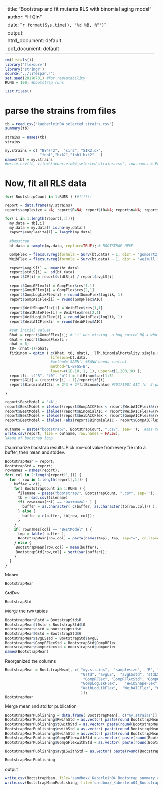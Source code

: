 
---
title: "Bootstrap and fit mutants RLS with binomial aging model"
author: "H Qin"
date: "`r format(Sys.time(), '%d %B, %Y')`"
output:
  html_document: default
  pdf_document: default
---

```r
rm(list=ls())
library('flexsurv')
library('stringr')
source("../lifespan.r")
set.seed(20170701) #for repeatability
RUNS = 100; #bootstrap runs

list.files()
```

# parse the strains from files

```r
tb = read.csv("kaeberlein04_selected_strains.csv")
summary(tb)
```

```r
strains = names(tb)
strains
```

```r
my.strains = c( "BY4742",  "sir2", "SIR2.ox",  
                "fob1","hxk2","fob1.hxk2"   )
names(tb) = my.strains
#write.csv(tb, file='kaeberlein04_selected_strains.csv', row.names = FALSE, quote=FALSE)

```

# Now, fit all RLS data 

```r
for( BootstrapCount in 1:RUNS ) {#!!!!!!

report = data.frame(my.strains)
report$samplesize = NA; report$R=NA; report$t0=NA; report$n=NA; report$G=NA; #report$longfilename=NA; 

for( i in 1:length(report[,1])){
  my.data = tb[,i]
  my.data = my.data[! is.na(my.data)]
  report$samplesize[i] = length(my.data)
  
  #boostrap 
  bt.data = sample(my.data, replace=TRUE); # BOOTSTRAP HERE

  GompFlex = flexsurvreg(formula = Surv(bt.data) ~ 1, dist = 'gompertz')
  WeibFlex = flexsurvreg(formula = Surv(bt.data) ~ 1, dist = 'weibull')

  report$avgLS[i] =  mean(bt.data)
  report$stdLS[i] =  sd(bt.data)
  report$CV[i] = report$stdLS[i] / report$avgLS[i]

  report$GompGFlex[i] = GompFlex$res[1,1]
  report$GompRFlex[i] = GompFlex$res[2,1]
  report$GompLogLikFlex[i] = round(GompFlex$loglik, 1)
  report$GompAICFlex[i] = round(GompFlex$AIC)

  report$WeibShapeFlex[i] = WeibFlex$res[1,1]
  report$WeibRateFlex[i] = WeibFlex$res[2,1]
  report$WeibLogLikFlex[i] = round(WeibFlex$loglik, 1)  
  report$WeibAICFlex[i] = round(WeibFlex$AIC)

  #set initial values
  Rhat = report$GompRFlex[i]; # 'i' was missing. a bug costed HQ a whole afternoon.
  Ghat = report$GompGFlex[i];
  nhat = 6;  
  t0= (nhat-1)/Ghat;
  fitBinom = optim ( c(Rhat, t0, nhat),  llh.binomialMortality.single.run, 
                     lifespan=bt.data, 
                     #method='SANN') #SANN needs control  
                     method="L-BFGS-B", 
                     lower=c(1E-10, 1, 1), upper=c(1,200,20) );  
  report[i, c("R", "t0", "n")] = fitBinom$par[1:3]
  report$G[i] = (report$n[i] - 1)/report$t0[i]
  report$BinomialAIC[i] = 2*3 + 2*fitBinom$value #20171003 AIC for 3-parameter binomial aging model

}

report$BestModel = 'NA';
report$BestModel = ifelse((report$GompAICFlex < report$WeibAICFlex)&(report$GompAICFlex < report$BinomialAIC), "Gomp", report$BestModel)
report$BestModel = ifelse((report$BinomialAIC < report$WeibAICFlex)&(report$BinomialAIC < report$GompAICFlex), "Binom", report$BestModel)
report$BestModel = ifelse((report$WeibAICFlex < report$GompAICFlex)&(report$WeibAICFlex < report$BinomialAIC), "Weib", report$BestModel)
report$BestModel = ifelse( (abs(report$BinomialAIC - report$GompAICFlex)<2 ) | ( abs(report$BinomialAIC-report$WeibAICFlex) <2 ), "bin<2", report$BestModel)

outname = paste("bootstrap/", BootstrapCount, ".csv", sep='');  #has to be changed here !!!
write.csv(report, file = outname, row.names = FALSE);
}#end of boostrap loop

```

#summarize boostrap results. 
Pick row-col value from every file into a buffer, then mean and stddev. 

```r
BootstrapMean = report; 
BootstrapStd = report;
rownames = names(report);
for( col in 2:length(report[1,])) {
  for ( row in 1:length(report[,1])) {
    buffer = c();
    for( BootstrapCount in 1:RUNS ) {
      filename = paste("bootstrap/", BootstrapCount, ".csv", sep='');
      tb = read.csv(filename)
      if( rownames[col] == "BestModel" ) {
        buffer = as.character( c(buffer, as.character(tb[row,col])) );
      } else {
        buffer = c(buffer, tb[row, col]); 
      }
    }
    if( rownames[col] == "BestModel" ) {
      tmp = table( buffer );
      BootstrapMean[row,col] = paste(names(tmp), tmp, sep="=", collapse = ":");
    } else {
     BootstrapMean[row,col] = mean(buffer);
     BootstrapStd[row,col] = sqrt(var(buffer));
    }
  }  
}
```

Means 
```r
BootstrapMean
```

StdDev
```r
BootstrapStd
```

Merge the two tables
```r
BootstrapMean$Rstd = BootstrapStd$R
BootstrapMean$t0std = BootstrapStd$t0
BootstrapMean$nstd = BootstrapStd$n
BootstrapMean$Gstd = BootstrapStd$G
BootstrapMean$avgLSstd = BootstrapStd$avgLS
BootstrapMean$GompRFlexStd = BootstrapStd$GompRFlex
BootstrapMean$GompGFlexStd = BootstrapStd$GompGFlex
names(BootstrapMean)
```


Reorganized the columns
```r
BootstrapMean = BootstrapMean[, c( "my.strains",  "samplesize",  "R", "Rstd",  "t0",  "t0std",  "n",  "nstd",   "G",  
                                   "Gstd", "avgLS",  "avgLSstd", "stdLS",   "BestModel",  "CV",  
                                    "GompRFlex", "GompRFlexStd", "GompGFlex",  "GompGFlexStd",
                                   "GompLogLikFlex",   "WeibShapeFlex",  "WeibRateFlex", 
                                   "WeibLogLikFlex",  "WeibAICFlex", "GompAICFlex", "BinomialAIC" 
                                   )];
BootstrapMean
```

Merge mean and std for publication
```r
BootstrapMeanPublishing = data.frame( BootstrapMean[, c("my.strains")] )
BootstrapMeanPublishing$RwithStd = as.vector( paste(round(BootstrapMean$R, 4), round(BootstrapMean$Rstd,4), sep=" +/- ") );
BootstrapMeanPublishing$t0withStd = as.vector( paste(round(BootstrapMean$t0, 1), round(BootstrapMean$t0std,1), sep=" +/- ") );
BootstrapMeanPublishing$nwithStd = as.vector( paste(round(BootstrapMean$n, 1), round(BootstrapMean$nstd,3), sep=" +/- ") );
BootstrapMeanPublishing$GwithStd = as.vector( paste(round(BootstrapMean$G, 2), round(BootstrapMean$Gstd,3), sep=" +/- ") );
BootstrapMeanPublishing$GompRFlexwithStd = as.vector( paste(round(BootstrapMean$GompRFlex, 3), round(BootstrapMean$GompRFlexStd,3), sep=" +/- ") );
BootstrapMeanPublishing$GompGFlexwithStd = as.vector( paste(round(BootstrapMean$GompGFlex, 2), round(BootstrapMean$GompGFlexStd,3), sep=" +/- ") );

BootstrapMeanPublishing$avgLSwithStd = as.vector( paste(round(BootstrapMean$avgLS, 2), round(BootstrapMean$avgLSstd,3), sep=" +/- ") );

BootstrapMeanPublishing
```

output
```r
write.csv(BootstrapMean, file='sandbox/_Kaberlein04_Bootstrap_summary.csv', row.names = FALSE)
write.csv(BootstrapMeanPublishing, file='sandbox/_Kaberlein04_Bootstrap_summary_Publications.csv', row.names = FALSE)

```



